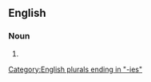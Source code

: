 ==English==

===Noun===
{{head|en|noun plural form}}

# {{plural of|syllabary|lang=en}}

[[Category:English plurals ending in "-ies"]]